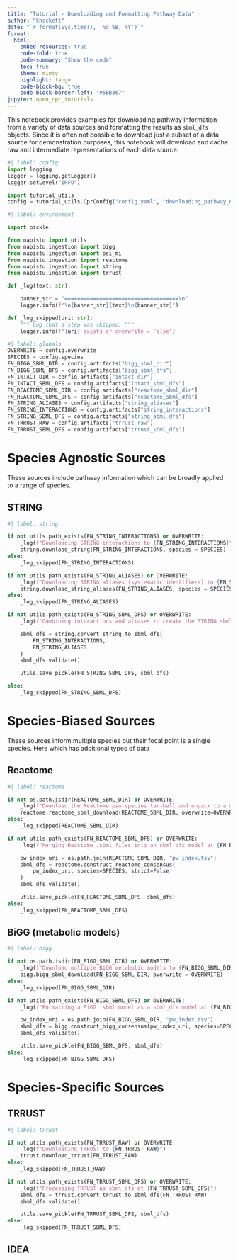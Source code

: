```yaml
---
title: "Tutorial - Downloading and Formatting Pathway Data"
author: "Shackett"
date: "`r format(Sys.time(), '%d %B, %Y')`"
format:
  html:
    embed-resources: true
    code-fold: true
    code-summary: "Show the code"
    toc: true
    theme: minty
    highlight: tango
    code-block-bg: true
    code-block-border-left: "#5BB867"
jupyter: open_cpr_tutorials
---
```


This notebook provides examples for downloading pathway information from a variety of data sources and formatting the results as `sbml_dfs` objects. Since it is often not possible to download just a subset of a data source for demonstration purposes, this notebook will download and cache raw and intermediate representations of each data source.

```python
#| label: config
import logging
logger = logging.getLogger()
logger.setLevel("INFO")

import tutorial_utils
config = tutorial_utils.CprConfig("config.yaml", "downloading_pathway_data")
```

```python
#| label: environment

import pickle

from napistu import utils
from napistu.ingestion import bigg
from napistu.ingestion import psi_mi
from napistu.ingestion import reactome
from napistu.ingestion import string
from napistu.ingestion import trrust

def _log(text: str):

    banner_str = "====================================\n"
    logger.info(f"\n{banner_str}{text}\n{banner_str}")

def _log_skipped(uri: str):
    """ Log that a step was skipped. """
    logger.info(f"{uri} exists or overwrite = False")

```

```python
#| label: globals
OVERWRITE = config.overwrite
SPECIES = config.species
FN_BIGG_SBML_DIR = config.artifacts["bigg_sbml_dir"]
FN_BIGG_SBML_DFS = config.artifacts["bigg_sbml_dfs"]
FN_INTACT_DIR = config.artifacts["intact_dir"]
FN_INTACT_SBML_DFS = config.artifacts["intact_sbml_dfs"]
FN_REACTOME_SBML_DIR = config.artifacts["reactome_sbml_dir"]
FN_REACTOME_SBML_DFS = config.artifacts["reactome_sbml_dfs"]
FN_STRING_ALIASES = config.artifacts["string_aliases"]
FN_STRING_INTERACTIONS = config.artifacts["string_interactions"]
FN_STRING_SBML_DFS = config.artifacts["string_sbml_dfs"]
FN_TRRUST_RAW = config.artifacts["trrust_raw"]
FN_TRRUST_SBML_DFS = config.artifacts["trrust_sbml_dfs"]
```

# Species Agnostic Sources

These sources include pathway information which can be broadly applied to a range of species. 

## STRING

```python
#| label: string

if not utils.path_exists(FN_STRING_INTERACTIONS) or OVERWRITE:
    _log(f"Downloading STRING interactions to {FN_STRING_INTERACTIONS}")
    string.download_string(FN_STRING_INTERACTIONS, species = SPECIES)
else:
    _log_skipped(FN_STRING_INTERACTIONS)

if not utils.path_exists(FN_STRING_ALIASES) or OVERWRITE:
    _log(f"Downloading STRING aliases (systematic identifiers) to {FN_STRING_ALIASES}")
    string.download_string_aliases(FN_STRING_ALIASES, species = SPECIES)
else:
    _log_skipped(FN_STRING_ALIASES)

if not utils.path_exists(FN_STRING_SBML_DFS) or OVERWRITE:
    _log(f"Combining interactions and aliases to create the STRING sbml_dfs at {FN_STRING_SBML_DFS}")

    sbml_dfs = string.convert_string_to_sbml_dfs(
        FN_STRING_INTERACTIONS,
        FN_STRING_ALIASES
    )
    sbml_dfs.validate()

    utils.save_pickle(FN_STRING_SBML_DFS, sbml_dfs)

else:
    _log_skipped(FN_STRING_SBML_DFS)
```

# Species-Biased Sources

These sources inform multiple species but their focal point is a single species. Here which has additional types of data 

## Reactome

```python
#| label: reactome

if not os.path.isdir(REACTOME_SBML_DIR) or OVERWRITE:
    _log(f"Download the Reactome pan-species tar-ball and unpack to a directory of .sbml files at {REACTOME_SBML_DIR}")
    reactome.reactome_sbml_download(REACTOME_SBML_DIR, overwrite=OVERWRITE)
else:
    _log_skipped(REACTOME_SBML_DIR)

if not utils.path_exists(FN_REACTOME_SBML_DFS) or OVERWRITE:
    _log(f"Merging Reactome .sbml files into an sbml_dfs model at {FN_REACTOME_SBML_DFS}")

    pw_index_uri = os.path.join(REACTOME_SBML_DIR, "pw_index.tsv")
    sbml_dfs = reactome.construct_reactome_consensus(
        pw_index_uri, species=SPECIES, strict=False
    )
    sbml_dfs.validate()

    utils.save_pickle(FN_REACTOME_SBML_DFS, sbml_dfs)
else:
    _log_skipped(FN_REACTOME_SBML_DFS)
```

## BiGG (metabolic models)

```python
#| label: bigg

if not os.path.isdir(FN_BIGG_SBML_DIR) or OVERWRITE:
    _log(f"Download multiple BiGG metabolic models to {FN_BIGG_SBML_DIR}")
    bigg.bigg_sbml_download(FN_BIGG_SBML_DIR, overwrite = OVERWRITE)
else:
    _log_skipped(FN_BIGG_SBML_DIR)

if not utils.path_exists(FN_BIGG_SBML_DFS) or OVERWRITE:
    _log(f"Formatting a BiGG .sbml model as a sbml_dfs model at {FN_BIGG_SBML_DFS}")

    pw_index_uri = os.path.join(FN_BIGG_SBML_DIR, "pw_index.tsv")
    sbml_dfs = bigg.construct_bigg_consensus(pw_index_uri, species=SPECIES)
    sbml_dfs.validate()

    utils.save_pickle(FN_BIGG_SBML_DFS, sbml_dfs)
else:
    _log_skipped(FN_BIGG_SBML_DFS)
```

# Species-Specific Sources

## TRRUST

```python
#| label: trrust 

if not utils.path_exists(FN_TRRUST_RAW) or OVERWRITE:
    _log(f"Downloading TRRUST to {FN_TRRUST_RAW}")
    trrust.download_trrust(FN_TRRUST_RAW)
else:
    _log_skipped(FN_TRRUST_RAW)

if not utils.path_exists(FN_TRRUST_SBML_DFS) or OVERWRITE:
    _log(f"Processing TRRUST as sbml_dfs at {FN_TRRUST_SBML_DFS}")
    sbml_dfs = trrust.convert_trrust_to_sbml_dfs(FN_TRRUST_RAW)
    sbml_dfs.validate()

    utils.save_pickle(FN_TRRUST_SBML_DFS, sbml_dfs)
else:
    _log_skipped(FN_TRRUST_SBML_DFS)
```

## IDEA
